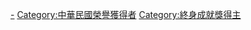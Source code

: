 [[Category:金馬獎獲獎者|-]]
[[Category:中華民國榮譽獲得者|Category:中華民國榮譽獲得者]]
[[Category:終身成就獎得主|Category:終身成就獎得主]]